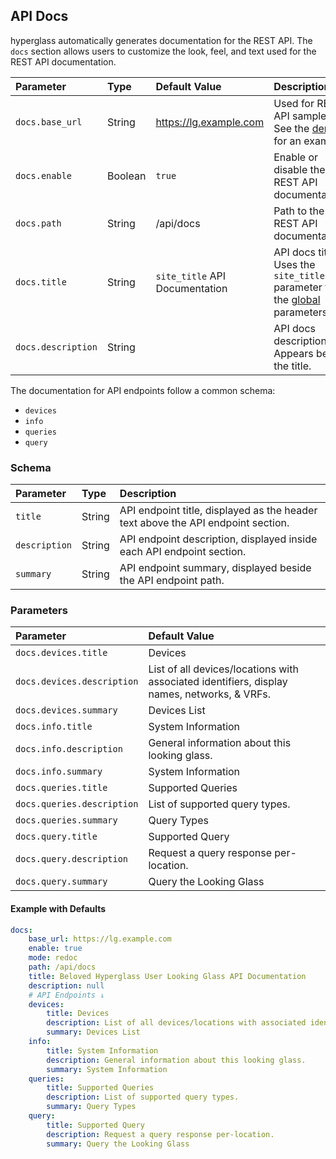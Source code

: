 ## API Docs

hyperglass automatically generates documentation for the REST API. The `docs` section allows users to customize the look, feel, and text used for the REST API documentation.

| Parameter          | Type    | Default Value                  | Description                                                                                     |
| :----------------- | :------ | :----------------------------- | :---------------------------------------------------------------------------------------------- |
| `docs.base_url`    | String  | https://lg.example.com         | Used for REST API samples. See the [demo](https://demo.hyperglass.dev/api/docs) for an example. |
| `docs.enable`      | Boolean | `true`                         | Enable or disable the REST API documentation.                                                   |
| `docs.path`        | String  | /api/docs                      | Path to the REST API documentation.                                                             |
| `docs.title`       | String  | `site_title` API Documentation | API docs title. Uses the `site_title` parameter from the [global](#global) parameters.          |
| `docs.description` | String  |                                | API docs description. Appears below the title.                                                  |

The documentation for API endpoints follow a common schema:

-   `devices`
-   `info`
-   `queries`
-   `query`

### Schema

| Parameter     | Type   | Description                                                                      |
| :------------ | :----- | :------------------------------------------------------------------------------- |
| `title`       | String | API endpoint title, displayed as the header text above the API endpoint section. |
| `description` | String | API endpoint description, displayed inside each API endpoint section.            |
| `summary`     | String | API endpoint summary, displayed beside the API endpoint path.                    |

### Parameters

| Parameter                  | Default Value                                                                               |
| :------------------------- | :------------------------------------------------------------------------------------------ |
| `docs.devices.title`       | Devices                                                                                     |
| `docs.devices.description` | List of all devices/locations with associated identifiers, display names, networks, & VRFs. |
| `docs.devices.summary`     | Devices List                                                                                |
| `docs.info.title`          | System Information                                                                          |
| `docs.info.description`    | General information about this looking glass.                                               |
| `docs.info.summary`        | System Information                                                                          |
| `docs.queries.title`       | Supported Queries                                                                           |
| `docs.queries.description` | List of supported query types.                                                              |
| `docs.queries.summary`     | Query Types                                                                                 |
| `docs.query.title`         | Supported Query                                                                             |
| `docs.query.description`   | Request a query response per-location.                                                      |
| `docs.query.summary`       | Query the Looking Glass                                                                     |

#### Example with Defaults

```yaml filename="config.yaml"
docs:
    base_url: https://lg.example.com
    enable: true
    mode: redoc
    path: /api/docs
    title: Beloved Hyperglass User Looking Glass API Documentation
    description: null
    # API Endpoints ↓
    devices:
        title: Devices
        description: List of all devices/locations with associated identifiers, display names, networks, & VRFs.
        summary: Devices List
    info:
        title: System Information
        description: General information about this looking glass.
        summary: System Information
    queries:
        title: Supported Queries
        description: List of supported query types.
        summary: Query Types
    query:
        title: Supported Query
        description: Request a query response per-location.
        summary: Query the Looking Glass
```
